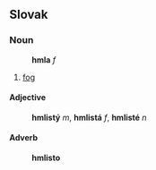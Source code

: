 ==Slovak==
===Noun===
:'''hmla''' ''f''
# [[fog]]

====Adjective====
:'''hmlistý''' ''m'', '''hmlistá''' ''f'', '''hmlisté''' ''n''
====Adverb====
:'''hmlisto'''